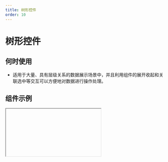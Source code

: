 ```yaml
---
title: 树形控件
order: 10
---
```


# 树形控件

## 何时使用

- 适用于大量、具有层级关系的数据展示场景中，并且利用组件的展开收起和关联选中等交互可以方便地对数据进行操作处理。

## 组件示例


<Iframe url="https://www.aliwork.com/developer/tree-v2?isRenderNav=false" />

## 组件属性


<AttrTable
  dataSource={[
    {
      attr: '数据',
      code: 'dataSource',
      type: 'Array',
      demo: '[{"key":"0-0", "label":"0-0", "children":[{"key":"0-0-0", "label":"0-0-0", "children":[{"key":"0-0-0-0", "label":"0-0-0-0", "children":[{"key":"0-0-0-0-0", "label":"0-0-0-0-0"}]}, {"key":"0-0-0-1", "label":"0-0-0-1"}]}, {"key":"0-0-1", "label":"0-0-1", "children":[{"key":"0-0-1-0", "label":"0-0-1-0"}, {"key":"0-0-1-1", "label":"0-0-1-1"}]}]}]',
      default
: '',
      desc: 'JSON 数组',
    },
    {
      attr: '显示线',
      code: 'showLine',
      type: 'Boolean',
      demo: 'false',
      default
: '',
      desc: '可选值：true,false',
    },
    {
      attr: '多选',
      code: 'multiple',
      type: 'Boolean',
      demo: 'false',
      default
: '',
      desc: '可选值：true,false',
    },
    {
      attr: '支持编辑',
      code: 'editable',
      type: 'Boolean',
      demo: 'false',
      default
: '',
      desc: '可选值：true,false',
    },
    {
      attr: '支持拖拽',
      code: 'draggable',
      type: 'Boolean',
      demo: 'false',
      default
: '',
      desc: '可选值：true,false',
    },
    {
      attr: '默认展开',
      code: 'defaultExpandAll',
      type: 'Boolean',
      demo: 'false',
      default
: '',
      desc: '可选值：true,false',
    },
    {
      attr: '默认展开节点数组',
      code: 'defaultExpandedKeys',
      type: 'Array',
      demo: '[] ',
      default
: '',
      desc: '',
    },
    {
      attr: '支持选中',
      code: 'selectable',
      type: 'Boolean',
      demo: 'true',
      default
: ' ',
      desc: '可选值：true,false',
    },
    {
      attr: '默认选中节点',
      code: 'checkedKeys',
      type: 'Array',
      demo: '["0-0-0"]',
      default
: '',
      desc: '',
    },
    {
      attr: '复选框',
      code: 'checkable',
      type: 'Boolean',
      demo: 'false',
      default
: '',
      desc: '可选值：true,false',
    },
    {
      attr: '默认勾选节点',
      code: 'checkedKeys',
      type: 'Array',
      demo: '["0-0-0"]',
      default
: '',
      desc: '',
    },
    {
      attr: '复选框完全受控',
      code: 'checkStrictly',
      type: 'Boolean',
      demo: 'false',
      default
: '',
      desc: '可选值：true,false',
    },
    {
      attr: '定义选中时回填的方式',
      code: 'checkStrictly',
      type: 'String',
      demo: "'parent' ",
      default
: '',
      desc: '',
    },
    {
      attr: '开启异步加载',
      code: 'isLoadData',
      type: 'Boolean',
      demo: 'false',
      default
: '',
      desc: '可选值：true,false',
    },
    {
      attr: 'loadData 函数 ',
      code: 'loadData',
      type: 'Function',
      demo: 'function loadData(data){ return new Promise((resolve) => { resolve(); })} ',
      default
: '',
      desc: '',
    },
    {
      attr: '节点是否占满剩余空间',
      code: 'isLabelBlock',
      type: 'Boolean',
      demo: 'false',
      default
: '',
      desc: '可选值：true,false',
    },
    {
      attr: '节点是否占满一行',
      code: 'isNodeBlock',
      type: 'Boolean',
      demo: 'false',
      default
: '',
      desc: '可选值：true,false',
    },
    {
      attr: '选中或取消选中节点时',
      code: 'onSelect',
      type: 'Function',
      demo: "function(ctx, selectedKeys, extra) { console.log('选中或取消选中节点时'); }",
      default
: '',
      desc: '',
    },
    {
      attr: '勾选或取消勾选复选框时',
      code: 'onCheck',
      type: 'Function',
      demo: "function(ctx, checkedKeys, extra) { console.log('勾选或取消勾选复选框时'); } ",
      default
: '',
      desc: '',
    },
    {
      attr: '展开收起节点时',
      code: 'onExpand',
      type: 'Function',
      demo: "function(ctx, expandedKeys, extra) { console.log('展开收起节点时'); }",
      default
: '',
      desc: '',
    },
    {
      attr: '编辑节点内容完成时',
      code: 'onEditFinish',
      type: 'Function',
      demo: "function(ctx, key, label, node) { console.log('编辑节点内容完成时'); }",
      default
: '',
      desc: '',
    },
    {
      attr: '开始拖拽节点时',
      code: 'onDragStart',
      type: 'Function',
      demo: "function(ctx, info) { console.log('开始拖拽节点时'); } ",
      default
: '',
      desc: '',
    },
    {
      attr: '拖拽节点进入目标时',
      code: 'onDragEnter',
      type: 'Function',
      demo: "function(ctx, info) { console.log('拖拽节点进入目标时'); } ",
      default
: '',
      desc: '',
    },
    {
      attr: '拖拽节点在目标节点上移动时',
      code: 'onDragOver',
      type: 'Function',
      demo: "function(ctx, info) { console.log('拖拽节点在目标节点上移动时'); } ",
      default
: '',
      desc: '',
    },
    {
      attr: '拖拽节点离开目标节点时',
      code: 'onDragLeave',
      type: 'Function',
      demo: "function(ctx, info) { console.log('拖拽节点离开目标节点时'); } ",
      default
: '',
      desc: '',
    },
    {
      attr: '拖拽结束时',
      code: 'onDragEnd',
      type: 'Function',
      demo: "function(ctx, info) { console.log('拖拽结束时'); } ",
      default
: '',
      desc: '',
    },
    {
      attr: '拖拽节点放入目标节点内或前后时',
      code: 'onDrop',
      type: 'Function',
      demo: "function(ctx, info) { console.log('拖拽节点放入目标节点内或前后时'); }  ",
      default
: '',
      desc: '',
    },
    {
      attr: '节点是否可被作为目标节点',
      code: 'canDrop',
      type: 'Function',
      demo: "function(ctx, info) { console.log('节点是否可被作为目标节点'); }",
      default
: '',
      desc: '',
    },
  ]}
/>
